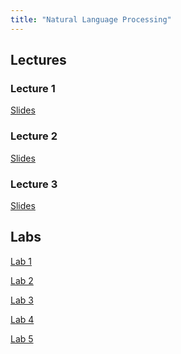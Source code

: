```yaml
---
title: "Natural Language Processing"
---
```



## Lectures

### Lecture 1

[Slides](./nlp_lec1.qmd)

### Lecture 2

[Slides](https://web.stanford.edu/~jurafsky/slp3/slides/lm24aug.pdf)

### Lecture 3

[Slides](./nlp_lec3.qmd)

## Labs

[Lab 1](./nlp_lab1.qmd)

[Lab 2](./nlp_lab2.qmd)

[Lab 3](./nlp_lab3.qmd)

[Lab 4](./nlp_lab4.qmd)

[Lab 5](./nlp_lab5.qmd)
